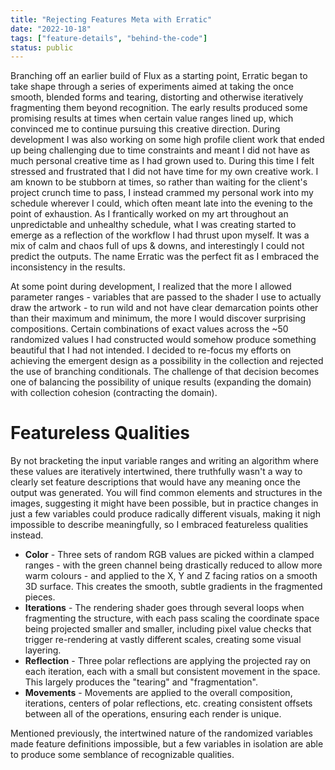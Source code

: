 ```yaml
---
title: "Rejecting Features Meta with Erratic"
date: "2022-10-18"
tags: ["feature-details", "behind-the-code"]
status: public
---
```


Branching off an earlier build of Flux as a starting point, Erratic began to take shape through a series of experiments aimed at taking the once smooth, blended forms and tearing, distorting and otherwise iteratively fragmenting them beyond recognition. The early results produced some promising results at times when certain value ranges lined up, which convinced me to continue pursuing this creative direction. During development I was also working on some high profile client work that ended up being challenging due to time constraints and meant I did not have as much personal creative time as I had grown used to. During this time I felt stressed and frustrated that I did not have time for my own creative work. I am known to be stubborn at times, so rather than waiting for the client's project crunch time to pass, I instead crammed my personal work into my schedule wherever I could, which often meant late into the evening to the point of exhaustion. As I frantically worked on my art throughout an unpredictable and unhealthy schedule, what I was creating started to emerge as a reflection of the workflow I had thrust upon myself. It was a mix of calm and chaos full of ups & downs, and interestingly I could not predict the outputs. The name Erratic was the perfect fit as I embraced the inconsistency in the results.

<Grid cols={2} gap={6}>
    <ImageEmbed
        src="erratic-oob-A.jpg"
        alt="Erratic Out of Bounds A"
        width={1024}
        height={682}
        mode="grid-item"
        priority="true"
    />
    <ImageEmbed
        src="erratic-oob-B.jpg"
        alt="Erratic Out of Bounds B"
        width={1024}
        height={682}
        mode="grid-item"
        priority="true"
    />
</Grid>

At some point during development, I realized that the more I allowed parameter ranges - variables that are passed to the shader I use to actually draw the artwork - to run wild and not have clear demarcation points other than their maximum and minimum, the more I would discover surprising compositions. Certain combinations of exact values across the ~50 randomized values I had constructed would somehow produce something beautiful that I had not intended. I decided to re-focus my efforts on achieving the emergent design as a possibility in the collection and rejected the use of branching conditionals. The challenge of that decision becomes one of balancing the possibility of unique results (expanding the domain) with collection cohesion (contracting the domain).

# Featureless Qualities

By not bracketing the input variable ranges and writing an algorithm where these values are iteratively intertwined, there truthfully wasn't a way to clearly set feature descriptions that would have any meaning once the output was generated. You will find common elements and structures in the images, suggesting it might have been possible, but in practice changes in just a few variables could produce radically different visuals, making it nigh impossible to describe meaningfully, so I embraced featureless qualities instead.

-   **Color** - Three sets of random RGB values are picked within a clamped ranges - with the green channel being drastically reduced to allow more warm colours - and applied to the X, Y and Z facing ratios on a smooth 3D surface. This creates the smooth, subtle gradients in the fragmented pieces.
-   **Iterations** - The rendering shader goes through several loops when fragmenting the structure, with each pass scaling the coordinate space being projected smaller and smaller, including pixel value checks that trigger re-rendering at vastly different scales, creating some visual layering.
-   **Reflection** - Three polar reflections are applying the projected ray on each iteration, each with a small but consistent movement in the space. This largely produces the "tearing" and "fragmentation".
-   **Movements** - Movements are applied to the overall composition, iterations, centers of polar reflections, etc. creating consistent offsets between all of the operations, ensuring each render is unique.

Mentioned previously, the intertwined nature of the randomized variables made feature definitions impossible, but a few variables in isolation are able to produce some semblance of recognizable qualities.

<Grid cols={2} gap={6}>
    <ImageEmbed
        src="erratic-features-0.jpg"
        alt="Erratic Feature Twist"
        width={465}
        height={310}
        mode="grid-item"
        cardTitle="Twist"
        cardContent="camera facing coordinate twisting creates a vortex effect"
    />
    <ImageEmbed
        src="erratic-features-1.jpg"
        alt="Erratic Feature Zoom"
        width={465}
        height={310}
        mode="grid-item"
        cardTitle="Zoom"
        cardContent="adjusting the focal length narrows or widens view angle"
    />
    <ImageEmbed
        src="erratic-features-2.jpg"
        alt="Erratic Feature Iterations"
        width={465}
        height={310}
        mode="grid-item"
        cardTitle="Iterations"
        cardContent="repeating the algorithm in increasingly smaller scales"
    />
    <ImageEmbed
        src="erratic-features-3.jpg"
        alt="Erratic Feature Noise"
        width={465}
        height={310}
        mode="grid-item"
        cardTitle="Noise"
        cardContent="modifying the projected distance with perlin noise"
    />
    <ImageEmbed
        src="erratic-features-4.jpg"
        alt="Erratic Feature Warp"
        width={465}
        height={310}
        mode="grid-item"
        cardTitle="Warp"
        cardContent="adding to the projected distances along the z axis"
    />
    <ImageEmbed
        src="erratic-features-5.jpg"
        alt="Erratic Feature Distort"
        width={465}
        height={310}
        mode="grid-item"
        cardTitle="Distort"
        cardContent="adding to the projected distances along the x/y axis"
    />
</Grid>
